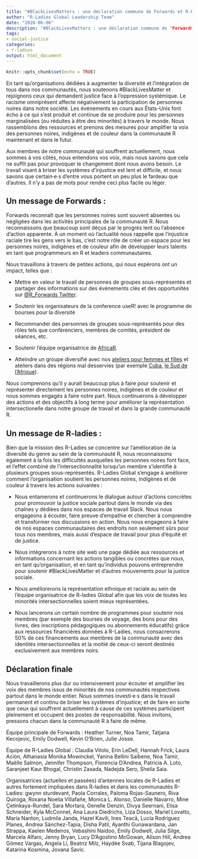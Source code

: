 ```yaml
---
title: "#BlackLivesMatters : une déclaration commune de Forwards et R-Ladies"
author: "R-Ladies Global Leadership Team"
date: "2020-06-06"
description: "#BlackLivesMatters : une déclaration commune de "Forwards" et "R-Ladies"
tags: 
- social-justice
categories:
- r-ladies
output: html_document
---
```


```r
knitr::opts_chunk$set(echo = TRUE)
```

En tant qu'organisations dédiées à augmenter la diversité et
l'intégration de tous dans nos communautés, nous soutenons #BlackLivesMatter et rejoignons ceux qui demandent justice face à
l'oppression systémique. Le racisme omniprésent affecte négativement la participation
de personnes noires dans notre société. Les événements en cours aux États-Unis font écho à ce qui s'est produit et continue de se produire pour les personnes marginalisées (ou réduites à être des minorités) à travers le monde. 
Nous rassemblons des ressources et prenons des mesures pour amplifier la
voix des personnes noires, indigènes et de couleur dans la communauté R
maintenant et dans le futur.

Aux membres de notre communauté qui souffrent actuellement, nous
sommes à vos côtés, nous entendons vos voix, mais nous savons que cela
ne suffit pas pour provoquer le changement dont nous avons
besoin. Le travail visant à briser les systèmes d'injustice est lent et difficile, et nous savons que certain·e·s d'entre vous portent un peu plus le fardeau que d'autres. Il n'y a pas de mots pour rendre ceci plus facile ou léger.

## Un message de Forwards :

Forwards reconnaît que les personnes noires sont souvent absentes ou
négligées dans les activités principales de la communauté R. Nous
reconnaissons que beaucoup sont déçus par le progrès lent ou l'absence
d'action apparente. À un moment où l'actualité nous rappelle que l'injustice raciale tire les gens vers le bas, c'est notre rôle de
créer un espace pour les personnes noires, indigènes et de couleur
afin de développer leurs talents en tant que programmeurs en R et leaders communautaires.

Nous travaillons à travers de petites actions, qui nous espérons ont un impact, telles que :

- Mettre en valeur le travail de personnes de groupes sous-représentés
et partager des informations sur des événements clés et des opportunités
sur [\@R_Forwards Twitter](https://twitter.com/r_forwards).

- Soutenir les organisateurs de la conference useR! avec le programme de bourses pour la diversité

- Recommander des personnes de groupes sous-représentés pour des rôles
tels que conférenciers, membres de comités, président de séances,
etc.

- Soutenir l'équipe organisatrice de [AfricaR](https://africa-r.org/).

- Atteindre un groupe diversifié avec nos [ateliers pour femmes et
filles](https://forwards.github.io/blog/2019/09/22/workshops-for-women-and-girls/)
et ateliers dans des régions mal desservies (par exemple
[Cuba](https://forwards.github.io/blog/2018/07/07/havanar/), [le Sud de l'Afrique](https://forwards.github.io/blog/2020/05/25/southern-africa-project-2020/)).

Nous comprenons qu'il y aurait beaucoup plus à faire pour soutenir et
représenter directement les personnes noires, indigènes et de couleur
et nous sommes engagés à faire notre part. Nous continuerons à
développer des actions et des objectifs à long terme pour améliorer la
représentation intersectionelle dans notre groupe de travail et dans la grande communauté R.

## Un message de R-ladies :

Bien que la mission des R-Ladies se concentre sur l'amélioration de la diversité du genre au sein de la communauté R, nous reconnaissons également à la fois les difficultés auxquelles les personnes noires font face, et l'effet combiné de l'intersectionnalité lorsqu'un membre s'identifie à plusieurs groupes sous-représentés. R-Ladies Global s'engage à améliorer comment l'organisation soutient les
personnes noires, indigènes et de couleur à travers les actions suivantes :

- Nous entamerons et continuerons le dialogue autour d'actions
concrètes pour promouvoir la justice sociale partout dans le monde via des chaînes y dédiées dans nos espaces de travail Slack.
Nous nous engageons à écouter,
faire preuve d'empathie et chercher à comprendre et transformer nos
discussions en action. Nous nous engageons à faire de nos espaces communautaires
des endroits non seulement sûrs pour tous nos membres, mais aussi
d'espace de travail pour plus d'équité et de justice.

- Nous intégrerons à notre site web une page dédiée aux ressources et informations concernant les actions tangibles ou concrètes que nous, en tant qu'organisation, et en tant qu'individus pouvons entreprendre pour soutenir #BlackLivesMatter et d'autres mouvements pour la justice sociale.

- Nous améliorerons la représentation ethnique et raciale au sein de l'équipe organisatrice de R-ladies Global afin que les voix de toutes les minorités intersectionnelles soient mieux représentées.

- Nous lancerons un certain nombre de programmes pour soutenir nos membres (par exemple des bourses de voyage, des bons pour des livres, des inscriptions pédagogiques ou abonnements éducatifs) grâce aux ressources financières données à R-Ladies, nous consacrerons 50% de ces financements aux membres de la communauté avec des identités intersectionnelles et la moitié de ceux-ci seront destinés exclusivement aux membres noirs.

## Déclaration finale

Nous travaillerons plus dur ou intensivement pour écouter et amplifier les voix des membres issus de minorités de nos communautés respectives partout dans le monde entier.
Nous sommes investi·e·s dans le travail permanent et continu de briser les systèmes d'injustice; et de faire en sorte que ceux qui souffrent actuellement à cause de ces systèmes participent pleinement et occupent des postes de
responsabilité. Nous invitons, pressons chacun dans la communauté R à faire de même.

Équipe principale de Forwards : Heather Turner, Noa Tamir, Tatjana
Kecojevic, Emily Dodwell, Kevin O’Brien, Julie Josse.

Équipe de R-Ladies Global : Claudia Vitolo, Erin LeDell, Hannah Frick, Laura Ación, Athanasia Monika Mowinckel, Yanina Bellini Saibene, Noa Tamir, Maëlle Salmon, Jennifer Thompson, Florencia D’Andrea, Patricia A. Loto, Saranjeet Kaur Bhogal, Christin Zasada, Nadejda Sero, Sheila Saia. 

Organisatrices (actuelles et passées) d'antennes locales de R-Ladies et
autres fortement impliquées dans R-ladies et dans les communautés
R-Ladies: gwynn sturdevant, Paola Corrales, Paloma Rojas-Saunero, Riva Quiroga, Roxana Noelia Villafañe, Monica L. Alonso, Danielle Navarro, Mine Çetinkaya-Rundel, Sara Mortara, Genelle Denzin, Divya Seernani, Elisa Schneider, Kyla McConnel, Ana Laura Diedrichs, Liza Dosso, Mariel Lovatto, María Nanton, Ludmila Janda, Hazel Kavili, Ines Teacã, Lucía Rodríguez Planes, Andrea Sánchez-Tapia, Disha Patil, Ayanthi Gunawardana, Jan Strappa, Kaelen Medeiros, Vebashini Naidoo, Emily Dodwell, Julia Silge, Marcela Alfaro, Jenny Bryan, Lucy D’Agostino McGowan, Alison Hill, Andrea Gómez Vargas, Angela Li, Beatriz Milz, Haydée Svab, Tijana Blagojev, Katarina Kosmina, Jovana Savic.
